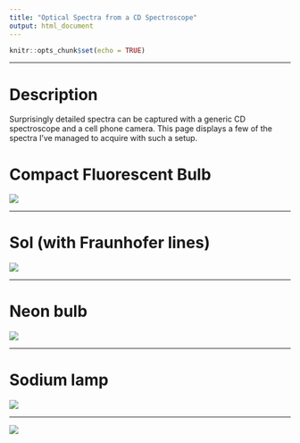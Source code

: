 ```yaml
---
title: "Optical Spectra from a CD Spectroscope"
output: html_document
---
```


```r
knitr::opts_chunk$set(echo = TRUE)
```

***

# Description

Surprisingly detailed spectra can be captured with a generic CD spectroscope and a cell phone camera. This page displays a few of the spectra I've managed to acquire with such a setup.

# Compact Fluorescent Bulb
![](spectroscopy-images/fluorescent.jpg)

***

# Sol (with Fraunhofer lines)
![](spectroscopy-images/sun.jpg)

***

# Neon bulb
![](spectroscopy-images/neon.jpg)

***

# Sodium lamp
![](spectroscopy-images/sodium3.jpg)

***

![](spectroscopy-images/sodium4.jpg)
